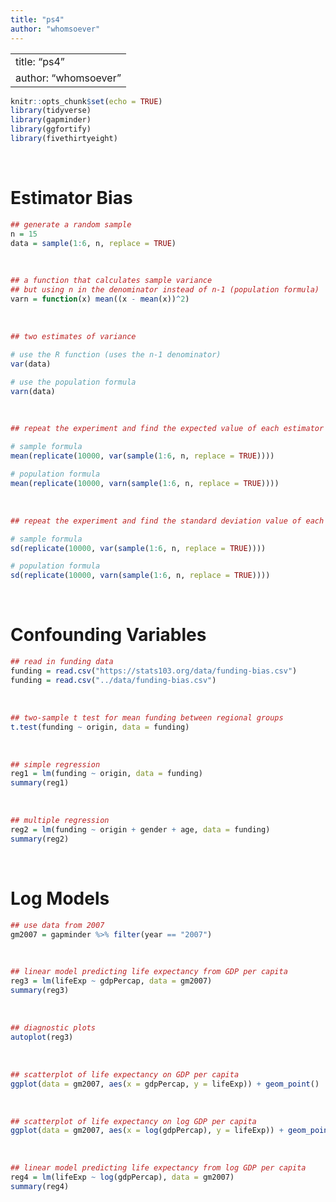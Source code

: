 ```yaml
---
title: "ps4"
author: "whomsoever"
---
```

---
title: "ps4"
author: "whomsoever"
---

```r
knitr::opts_chunk$set(echo = TRUE)
library(tidyverse)
library(gapminder)
library(ggfortify)
library(fivethirtyeight)
```

\ 

# Estimator Bias 

```r
## generate a random sample
n = 15
data = sample(1:6, n, replace = TRUE)
```

\ 

```r
## a function that calculates sample variance
## but using n in the denominator instead of n-1 (population formula)
varn = function(x) mean((x - mean(x))^2)
```

\ 

```r
## two estimates of variance

# use the R function (uses the n-1 denominator)
var(data)

# use the population formula  
varn(data)
```

\ 

```r
## repeat the experiment and find the expected value of each estimator

# sample formula
mean(replicate(10000, var(sample(1:6, n, replace = TRUE))))

# population formula 
mean(replicate(10000, varn(sample(1:6, n, replace = TRUE))))
```

\ 

```r
## repeat the experiment and find the standard deviation value of each estimator

# sample formula
sd(replicate(10000, var(sample(1:6, n, replace = TRUE))))

# population formula 
sd(replicate(10000, varn(sample(1:6, n, replace = TRUE))))
```



\ 

# Confounding Variables 

```r
## read in funding data 
funding = read.csv("https://stats103.org/data/funding-bias.csv")
funding = read.csv("../data/funding-bias.csv")

```

\ 

```r
## two-sample t test for mean funding between regional groups
t.test(funding ~ origin, data = funding)
```

\ 

```r
## simple regression
reg1 = lm(funding ~ origin, data = funding)
summary(reg1)
```

\ 

```r
## multiple regression
reg2 = lm(funding ~ origin + gender + age, data = funding)
summary(reg2)
```





\ 

# Log Models

```r
## use data from 2007
gm2007 = gapminder %>% filter(year == "2007")
```

\ 

```r
## linear model predicting life expectancy from GDP per capita
reg3 = lm(lifeExp ~ gdpPercap, data = gm2007)
summary(reg3)
```

\ 

```r
## diagnostic plots
autoplot(reg3)
```

\ 

```r
## scatterplot of life expectancy on GDP per capita
ggplot(data = gm2007, aes(x = gdpPercap, y = lifeExp)) + geom_point()
```

\ 

```r
## scatterplot of life expectancy on log GDP per capita
ggplot(data = gm2007, aes(x = log(gdpPercap), y = lifeExp)) + geom_point()
```

\ 

```r
## linear model predicting life expectancy from log GDP per capita
reg4 = lm(lifeExp ~ log(gdpPercap), data = gm2007)
summary(reg4)
```

\ 



